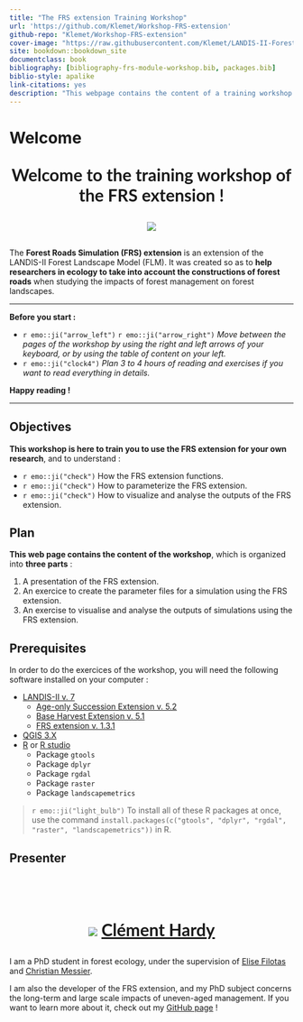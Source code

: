 ```yaml
---
title: "The FRS extension Training Workshop"
url: 'https://github.com/Klemet/Workshop-FRS-extension'
github-repo: "Klemet/Workshop-FRS-extension"
cover-image: "https://raw.githubusercontent.com/Klemet/LANDIS-II-Forest-Roads-Simulation-extension/master/webPageContent/assets/media/FRS_module_logo_v2.svg"
site: bookdown::bookdown_site
documentclass: book
bibliography: [bibliography-frs-module-workshop.bib, packages.bib]
biblio-style: apalike
link-citations: yes
description: "This webpage contains the content of a training workshop for the Forest Roads Simulation (FRS) extension developed for the LANDIS-II model."
---
```


# Welcome {-}

<div style="font-family:Lato; font-size:30px; text-align: center !important; width: 100%  !important;">
**Welcome to the training workshop of the FRS extension !**
</br>


![](https://raw.githubusercontent.com/Klemet/LANDIS-II-Forest-Roads-Simulation-extension/master/webPageContent/assets/media/FRS_module_logo_v2.svg)
</br>
</div>

The **Forest Roads Simulation (FRS) extension** is an extension of the LANDIS-II Forest Landscape Model (FLM). It was created so as to **help researchers in ecology to take into account the constructions of forest roads** when studying the impacts of forest management on forest landscapes.

* * *

**Before you start :**

- `r emo::ji("arrow_left")` `r emo::ji("arrow_right")` *Move between the pages of the workshop by using the right and left arrows of your keyboard, or by using the table of content on your left.*
- `r emo::ji("clock4")` *Plan 3 to 4 hours of reading and exercises if you want to read everything in details.*

**Happy reading !**

* * *

## Objectives

**This workshop is here to train you to use the FRS extension for your own research**, and to understand :

- `r emo::ji("check")` How the FRS extension functions.
- `r emo::ji("check")` How to parameterize the FRS extension.
- `r emo::ji("check")` How to visualize and analyse the outputs of the FRS extension.

## Plan

**This web page contains the content of the workshop**, which is organized into **three parts** :

1. A presentation of the FRS extension.
2. An exercice to create the parameter files for a simulation using the FRS extension.
3. An exercise to visualise and analyse the outputs of simulations using the FRS extension.

## Prerequisites

In order to do the exercices of the workshop, you will need the following software installed on your computer :

- [LANDIS-II v. 7](http://www.landis-ii.org/install)
  - [Age-only Succession Extension v. 5.2](https://github.com/LANDIS-II-Foundation/Extension-Age-Only-Succession/raw/master/deploy/installer/LANDIS-II-V7%20Age%20Only%20Succession%205.2-setup.exe)
  - [Base Harvest Extension v. 5.1](https://github.com/LANDIS-II-Foundation/Extension-Base-Harvest/raw/master/deploy/installer/LANDIS-II-V7%20Base%20Harvest%205.1-setup.exe)
  - [FRS extension v. 1.3.1](https://github.com/Klemet/LANDIS-II-Forest-Roads-Simulation-extension/releases/download/1.2/LANDIS-II-V7.Forest.Road.Simulation.module.1.3.1-setup.exe)
- [QGIS 3.X](https://qgis.org)
- [R](https://www.r-project.org/) or [R studio](https://www.rstudio.com/)
  - Package `gtools`
  - Package `dplyr`
  - Package `rgdal`
  - Package `raster`
  - Package `landscapemetrics`

> `r emo::ji("light_bulb")` To install all of these R packages at once, use the command `install.packages(c("gtools", "dplyr", "rgdal", "raster", "landscapemetrics"))` in R.

## Presenter

<div style="font-family:Lato; font-size:30px; text-align: center !important; width: 100%  !important;">
</br>


![](./imgs/clement.png)
[**Clément Hardy**](https://github.com/Klemet)
</div>

I am a PhD student in forest ecology, under the supervision of [Elise Filotas](http://elisefilotas.ca/en/home/) and [Christian Messier](www.cef-cfr.ca/index.php?n=Membres.ChristianMessier?userlang=en).

I am also the developer of the FRS extension, and my PhD subject concerns the long-term and large scale impacts of uneven-aged management. If you want to learn more about it, check out my [GitHub page](https://github.com/Klemet) !
